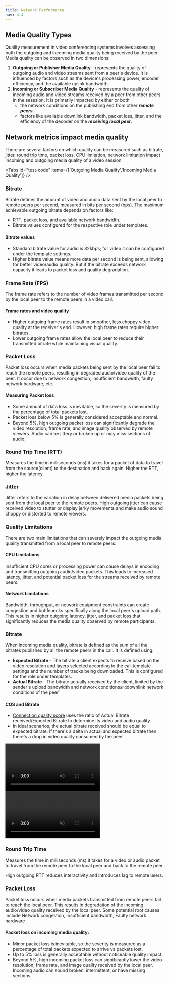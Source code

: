 ```yaml
---
title: Network Performance
nav: 4.4
---
```


## Media Quality Types

Quality measurement in video conferencing systems involves assessing both the outgoing and incoming media quality being received by the peer. Media quality can be observed in two dimensions:

1. **Outgoing or Publisher Media Quality** - represents the quality of outgoing audio and video streams sent from a peer's device. It is influenced by factors such as the device's processing power, encoder efficiency, and the available uplink bandwidth.
2. **Incoming or Subscriber Media Quality** - represents the quality of incoming audio and video streams received by a peer from other peers in the sesssion. It is primarily impacted by either or both
	- the network conditions on the publishing end from other ***remote peers.***
	- factors like available downlink bandwidth, packet loss, jitter, and the efficiency of the decoder on the ***receiving local peer.***

## Network metrics impact media quality

There are several factors on which quality can be measured such as bitrate, jitter, round trip time, packet loss, CPU limitation, network limitation impact incoming and outgoing media quality of a video session.

<Tabs id="test-code" items={['Outgoing Media Quality','Incoming Media Quality']} />

<Tab id='test-code-0'>

### Bitrate

Bitrate defines the amount of video and audio data sent by the local peer to remote peers per second, measured in bits per second (bps). The maximum achievable outgoing bitrate depends on factors like:

- RTT, packet loss, and available network bandwidth.
- Bitrate values configured for the respective role under templates.

#### Bitrate values
- Standard bitrate value for audio is 32kbps; for video it can be configured under the template settings.
- Higher bitrate value means more data per second is being sent, allowing for better video/audio quality. But if the bitrate exceeds network capacity it leads to packet loss and quality degradation.



### Frame Rate (FPS)
The frame rate refers to the number of video frames transmitted per second by the local peer to the remote peers in a video call. 

#### Frame rates and video quality
- Higher outgoing frame rates result in smoother, less choppy video quality at the receiver's end. However, high frame rates require higher bitrates.
- Lower outgoing frame rates allow the local peer to reduce their transmitted bitrate while maintaining visual quality.



### Packet Loss
Packet loss occurs when media packets being sent by the local peer fail to reach the remote peers, resulting in degraded audio/video quality of the peer. It occur due to network congestion, insufficient bandwidth, faulty network hardware, etc. 

#### Measuring Packet loss
- Some amount of data loss is inevitable, so the severity is measured by the percentage of total packets lost.
- Packet loss below 5% is generally considered acceptable and normal.
- Beyond 5%, high outgoing packet loss can significantly degrade the video resolution, frame rate, and image quality observed by remote viewers. Audio can be jittery or broken up or may miss sections of audio.


### **Round Trip Time (RTT)**

Measures the time in milliseconds (ms) it takes for a packet of data to travel from the source(client) to the destination and back again. 
Higher the RTT, higher the latency.


### Jitter

Jitter refers to the variation in delay between delivered media packets being sent from the local peer to the remote peers. High outgoing jitter can cause received video to stutter or display jerky movements and make audio sound choppy or distorted to remote viewers.


### Quality Limitations
There are two main limitations that can severely impact the outgoing media quality transmitted from a local peer to remote peers:

#### CPU Limitations

Insufficient CPU cores or processing power can cause delays in encoding and transmitting outgoing audio/video packets. This leads to increased latency, jitter, and potential packet loss for the streams received by remote peers.

#### Network Limitations

Bandwidth, throughput, or network equipment constraints can create congestion and bottlenecks specifically along the local peer's upload path. This results in higher outgoing latency, jitter, and packet loss that significantly reduces the media quality observed by remote participants.

</Tab>


<Tab id='test-code-1'>

### Bitrate
When incoming media quality, bitrate is defined as the sum of all the bitrates published by all the remote peers in the call. It is defined using:

- **Expected Bitrate** - The bitrate a client expects to receive based on the video resolution and layers selected according to the call template settings and the number of tracks being downloaded. This is configured for the role under templates.<br/>
- **Actual Bitrate** -  The bitrate actually received by the client, limited by the sender's upload bandwidth and network conditions` and `downlink network conditions of the peer` <br/>

#### CQS and Bitrate
- [Connection quality score](/get-started/v2/get-started/insights/connection-quality-score) uses the ratio of Actual Bitrate received/Expected Bitrate to determine its video and audio quality.
- In ideal scenarios, the actual bitrate received should be equal to expected bitrate. If there's a delta in actual and expected bitrate then there's a drop in video quality consumed by the peer

<video loop="true" autoplay="true" id="vid">
<source src="/docs/guides/INBIT.mp4" type="video/mp4" />
</video>
<video loop="true" autoplay="true" id="vid" muted>
<source src="/docs/guides/CQS.mp4" type="video/mp4" />
</video>

### Round Trip Time
Measures the time in milliseconds (ms) it takes for a video or audio packet to travel from the remote peer to the local peer and back to the remote peer. 

High outgoing RTT reduces interactivity and introduces lag to remote users.


### Packet Loss
Packet loss occurs when media packets transmitted from remote peers fail to reach the local peer. This results in degradation of the incoming audio/video quality received by the local peer. Some potential root causes include Network congestion, Insufficient bandwidth, Faulty network hardware

#### Packet loss on incoming media quality:

- Minor packet loss is inevitable, so the severity is measured as a percentage of total packets expected to arrive vs packets lost.
- Up to 5% loss is generally acceptable without noticeable quality impact.
- Beyond 5%, high incoming packet loss can significantly lower the video resolution, frame rate, and image quality received by the local peer. Incoming audio can sound broken, intermittent, or have missing sections.
</Tab>

    



